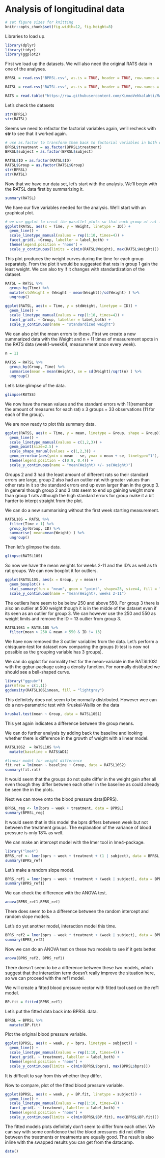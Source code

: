 # Analysis of longitudinal data

```r
# set figure sizes for knitting
knitr::opts_chunk$set(fig.width=12, fig.height=8) 
```
Libraries to load up.
```r
library(dplyr)
library(tidyr)
library(ggplot2)
```



First we load up the datasets. We will also need the original RATS data in one of the analyses.
```r
BPRSL = read.csv("BPRSL.csv", as.is = TRUE, header = TRUE, row.names = NULL)

RATSL = read.csv("RATSL.csv", as.is = TRUE, header = TRUE, row.names = NULL)

RATS = read.table("https://raw.githubusercontent.com/KimmoVehkalahti/MABS/master/Examples/data/rats.txt", header = T, sep = '\t')
```

Let's check the datasets
```r
str(BPRSL)
str(RATSL)
```
Seems we need to refactor the factorial variables again, we'll recheck with **str** to see that it worked again.
```r
# use as.factor to transform them back to factorial variables in both datasets and confirm with str
BPRSL$treatment = as.factor(BPRSL$treatment)
BPRSL$subject = as.factor(BPRSL$subject)

RATSL$ID = as.factor(RATSL$ID)
RATSL$Group = as.factor(RATSL$Group)
str(BPRSL)
str(RATSL)
```


Now that we have our data set, let's start with the analysis. We'll begin with the RATSL data first by summarizing it.
```r
summary(RATSL)
```


We have our five variables needed for the analysis. We'll start with an graphical plot.
```r
# we use ggplot to creat the parallel plots so that each group of rat is separated for better visualization
ggplot(RATSL, aes(x = Time, y = Weight, linetype = ID)) +
  geom_line() +
  scale_linetype_manual(values = rep(1:10, times=4)) +
  facet_grid(. ~Group, labeller = label_both) +
  theme(legend.position = "none") + 
  scale_y_continuous(limits = c(min(RATSL$Weight), max(RATSL$Weight)))
```

This plot produces the weight curves during the time for each group separately. From the plot it would be suggested that rats in group 1 gain the least weight. We can also try if it changes with standardization of the dataset.
```r
RATSL = RATSL %>%
  group_by(Time) %>%
  mutate(stdWeight = (Weight - mean(Weight))/sd(Weight) ) %>%
  ungroup()
```
```r
ggplot(RATSL, aes(x = Time, y = stdWeight, linetype = ID)) +
  geom_line() +
  scale_linetype_manual(values = rep(1:10, times=4)) +
  facet_grid(. ~ Group, labeller = label_both) +
  scale_y_continuous(name = "standardized weight")
```

We can also plot the mean errors to these. First we create a new summarized data with the Weight and n = 11 times of measurement spots in the RATS data (week1-week64, measurement once every week).
```r
n = 11
  
RATSS = RATSL %>%
  group_by(Group, Time) %>%
  summarise(mean = mean(Weight), se = sd(Weight)/sqrt(n) ) %>%
  ungroup()
```

Let's take glimpse of the data.
```r
glimpse(RATSS)
```


We now have the mean values and the standard errors with 11(remember the amount of measures for each rat) x 3 groups = 33 observations (11 for each of the group). 


We are now ready to plot this summary data.
```r
ggplot(RATSS, aes(x = Time, y = mean, linetype = Group, shape = Group)) +
  geom_line() +
  scale_linetype_manual(values = c(1,2,3)) +
  geom_point(size=2.5) +
  scale_shape_manual(values = c(1,2,3)) +
  geom_errorbar(aes(ymin = mean - se, ymax = mean + se, linetype="1"), width=0.3) +
  theme(legend.position = c(0.9, 0.4)) +
  scale_y_continuous(name = "mean(Weight) +/- se(Weight)")
```


Groups 2 and 3 had the least amount of different rats so their standard errors are large, group 2 also had an outlier rat with greater values than other rats in it so the standard errors end up even larger than in the group 3. In general though group 2 and 3 rats seem to end up gaining weight more than group 1 rats although the high standard errors for group make it a bit harder to interpt straight from the plot.

We can do a new summarising without the first week starting measurement.
```r
RATSL10S = RATSL %>%
  filter(Time > 1) %>%
  group_by(Group, ID) %>%
  summarise( mean=mean(Weight) ) %>%
  ungroup()
```

Then let's glimpse the data.
```r
glimpse(RATSL10S)
```

So now we have the mean weights for weeks 2-11 and the ID's as well as th rat groups. We can now boxplot it for outliers.
```r
ggplot(RATSL10S, aes(x = Group, y = mean)) +
  geom_boxplot() +
  stat_summary(fun = "mean", geom = "point", shape=23, size=4, fill = "white") +
  scale_y_continuous(name = "mean(Weight), weeks 2-11")
```


The outliers here seem to be below 250 and above 550. For group 3 there is also an outlier at 500 weight though it is in the midde of the dataset even if its seen as an outlier for group 3. We can however use the 250 and 550 as weight limits and remove the ID = 13 outlier from group 3.
```r
RATSL10S1 = RATSL10S %>%
  filter(mean > 250 & mean < 550 & ID != 13)
```

We have now removed the 3 outlier variables from the data. Let's perform a chisquare-test for dataset now comparing the groups (t-test is now not possible as the grouping variable has 3 groups).


We can do qqplot for normality test for the mean-variable in the RATSL10S1 with the ggbur-package using a density function. For normally distibuted we should see a bell-shaped curve.

```r
library("ggpubr")
par(mfrow = c(1,1))
ggdensity(RATSL10S1$mean, fill = "lightgray")
```


This definitely does not seem to be normally distributed. However wee can do a non-parametric test with Kruskal-Wallis on the data
```r
kruskal.test(mean ~ Group, data = RATSL10S1)
```

This yet again indicates a difference between the group means.

We can do further analysis by adding back the baseline and looking whether there is difference in the growth of weight with a linear model.
```r
RATSL10S2  = RATSL10S %>%
  mutate(baseline = RATS$WD1)
```


```r
#linear model for weight difference
fit.rat = lm(mean ~ baseline + Group, data = RATSL10S2)
summary(fit.rat)
```

It would seem that the groups do not quite differ in the weight gain after all even though they differ between each other in the baseline as could already be seen the in the plots.

Next we can move onto the blood pressure data(BPRS).
```r
BPRSL_reg <- lm(bprs ~ week + treatment, data = BPRSL)
summary(BPRSL_reg)
```

It would seem that in this model the bprs differs between week but not between the treatment groups. The explanation of the variance of blood pressure is only 18% as well.

We can make an intercept model with the lmer tool in lme4-package.
```r
library("lme4")
BPRS_ref <- lmer(bprs ~ week + treatment + (1 | subject), data = BPRSL, REML = FALSE)
summary(BPRS_ref)
```
Let's make a random slope model.
```r
BPRS_ref1 = lmer(bprs ~ week + treatment + (week | subject), data = BPRSL, REML = FALSE)
summary(BPRS_ref1)
```
We can check the difference with the ANOVA test.
```r
anova(BPRS_ref1,BPRS_ref)
```

There does seem to be a difference between the random intercept and random slope models.

Let's do yet another model, interaction model this time.
```r
BPRS_ref2 = lmer(bprs ~ week * treatment + (week | subject), data = BPRSL, REML = FALSE)
summary(BPRS_ref2)
```
Now we can do an ANOVA test on these two models to see if it gets better.
```r
anova(BPRS_ref2, BPRS_ref1)
```

There doesn't seem to be a difference between these two models, which suggest that the interaction term doesn't really improve the situation here, so we can proceed with the ref1 model.

We will create a fitted blood pressure vector with fitted tool used on the ref1 model.
```r
BP.fit = fitted(BPRS_ref1)
```

Let's put the fitted data back into BPRSL data.
```r
BPRSL = BPRSL %>%
  mutate(BP.fit)
```

Plot the original blood pressure variable.
```r
ggplot(BPRSL, aes(x = week, y = bprs, linetype = subject)) +
  geom_line() +
  scale_linetype_manual(values = rep(1:10, times=4)) +
  facet_grid(. ~ treatment, labeller = label_both) +
  theme(legend.position = "none") + 
  scale_y_continuous(limits = c(min(BPRSL$bprs), max(BPRSL$bprs)))
```


It is difficult to say from this whether they differ.


Now to compare, plot of the fitted blood pressure variable.
```r
ggplot(BPRSL, aes(x = week, y = BP.fit, linetype = subject)) +
  geom_line() +
  scale_linetype_manual(values = rep(1:10, times=4)) +
  facet_grid(. ~ treatment, labeller = label_both) +
  theme(legend.position = "none") + 
  scale_y_continuous(limits = c(min(BPRSL$BP.fit), max(BPRSL$BP.fit)))
```

The fitted models plots definitely don't seem to differ from each other. We can say with some confidence that the blood pressures did not differ between the treatments or treatments are equally good. The result is also inline with the swapped results you can get from the datacamp.

```r
date()
```

